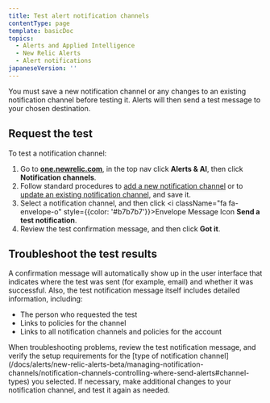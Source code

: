 ```yaml
---
title: Test alert notification channels
contentType: page
template: basicDoc
topics:
  - Alerts and Applied Intelligence
  - New Relic Alerts
  - Alert notifications
japaneseVersion: ''
---
```


You must save a new notification channel or any changes to an existing notification channel before testing it. Alerts will then send a test message to your chosen destination.

## Request the test

To test a notification channel:

1. Go to **[one.newrelic.com](https://one.newrelic.com/ "Link opens in a new window.")**, in the top nav click **Alerts & AI**, then click **Notification channels**.
2. Follow standard procedures to [add a new notification channel](/docs/alerts/new-relic-alerts-beta/managing-notification-channels/notification-channels-controlling-where-send-alerts#add-channel) or to [update an existing notification channel](/docs/alerts/new-relic-alerts-beta/managing-notification-channels/update-alert-notification-channels), and save it.
3. Select a notification channel, and then click <i className="fa fa-envelope-o" style={{color: '#b7b7b7'}}><span>Envelope Message Icon</span></i>
   **Send a test notification**.
4. Review the test confirmation message, and then click **Got it**.

## Troubleshoot the test results

A confirmation message will automatically show up in the user interface that indicates where the test was sent (for example, email) and whether it was successful. Also, the test notification message itself includes detailed information, including:

* The person who requested the test
* Links to policies for the channel
* Links to all notification channels and policies for the account

<Callout variant="tip">
  When troubleshooting problems, review the test notification message, and verify the setup requirements for the [type of notification channel](/docs/alerts/new-relic-alerts-beta/managing-notification-channels/notification-channels-controlling-where-send-alerts#channel-types) you selected. If necessary, make additional changes to your notification channel, and test it again as needed.
</Callout>
